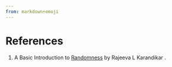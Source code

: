 ```yaml
---
from: markdown+emoji
---
```


# References {.unnumbered}

1. A Basic Introduction to [Randomness](https://www.ias.ac.in/article/fulltext/reso/001/02/0055-0068) by Rajeeva L Karandikar .

:::{#refs}
:::